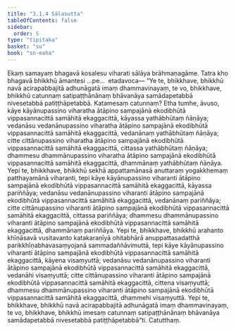 ```yaml
---
title: "3.1.4 Sālasutta"
tableOfContents: false
sidebar:
  order: 5
type: "tipitaka"
basket: "su"
book: "sn-maha"
---
```



<DynamicBreadcrumb />

<Division number="370" book="sn-maha">

<Paragraph number="762" book="sn-maha">
Ekaṃ samayaṃ bhagavā kosalesu viharati sālāya brāhmaṇagāme. Tatra kho bhagavā bhikkhū āmantesi …pe…  etadavoca—
</Paragraph>

<Paragraph number="763" book="sn-maha">
“Ye te, bhikkhave, bhikkhū navā acirapabbajitā adhunāgatā imaṃ dhammavinayaṃ, te vo, bhikkhave, bhikkhū catunnaṃ satipaṭṭhānānaṃ bhāvanāya samādapetabbā nivesetabbā patiṭṭhāpetabbā. Katamesaṃ catunnaṃ? Etha tumhe, āvuso, kāye kāyānupassino viharatha ātāpino sampajānā ekodibhūtā vippasannacittā samāhitā ekaggacittā, kāyassa yathābhūtaṃ ñāṇāya; vedanāsu vedanānupassino viharatha ātāpino sampajānā ekodibhūtā vippasannacittā samāhitā ekaggacittā, vedanānaṃ yathābhūtaṃ ñāṇāya; citte cittānupassino viharatha ātāpino sampajānā ekodibhūtā vippasannacittā samāhitā ekaggacittā, cittassa yathābhūtaṃ ñāṇāya; dhammesu dhammānupassino viharatha ātāpino sampajānā ekodibhūtā vippasannacittā samāhitā ekaggacittā, dhammānaṃ yathābhūtaṃ ñāṇāya.
</Paragraph>

<Paragraph number="764" book="sn-maha">
Yepi te, bhikkhave, bhikkhū sekhā appattamānasā anuttaraṃ yogakkhemaṃ patthayamānā viharanti, tepi kāye kāyānupassino viharanti ātāpino sampajānā ekodibhūtā vippasannacittā samāhitā ekaggacittā, kāyassa pariññāya; vedanāsu vedanānupassino viharanti ātāpino sampajānā ekodibhūtā vippasannacittā samāhitā ekaggacittā, vedanānaṃ pariññāya; citte cittānupassino viharanti ātāpino sampajānā ekodibhūtā vippasannacittā samāhitā ekaggacittā, cittassa pariññāya; dhammesu dhammānupassino viharanti ātāpino sampajānā ekodibhūtā vippasannacittā samāhitā ekaggacittā, dhammānaṃ pariññāya.
</Paragraph>

<Paragraph number="765" book="sn-maha">
Yepi te, bhikkhave, bhikkhū arahanto khīṇāsavā vusitavanto katakaraṇīyā ohitabhārā anuppattasadatthā parikkhīṇabhavasaṃyojanā sammadaññāvimuttā, tepi kāye kāyānupassino viharanti ātāpino sampajānā ekodibhūtā vippasannacittā samāhitā ekaggacittā, kāyena visaṃyuttā; vedanāsu vedanānupassino viharanti ātāpino sampajānā ekodibhūtā vippasannacittā samāhitā ekaggacittā, vedanāhi visaṃyuttā; citte cittānupassino viharanti ātāpino sampajānā ekodibhūtā vippasannacittā samāhitā ekaggacittā, cittena visaṃyuttā; dhammesu dhammānupassino viharanti ātāpino sampajānā ekodibhūtā vippasannacittā samāhitā ekaggacittā, dhammehi visaṃyuttā.
</Paragraph>

<Paragraph number="766" book="sn-maha">
Yepi te, bhikkhave, bhikkhū navā acirapabbajitā adhunāgatā imaṃ dhammavinayaṃ, te vo, bhikkhave, bhikkhū imesaṃ catunnaṃ satipaṭṭhānānaṃ bhāvanāya samādapetabbā nivesetabbā patiṭṭhāpetabbā”ti.

</Paragraph>
</Division>

<Paragraph number="767" type="center" book="sn-maha">
Catutthaṃ.
</Paragraph>